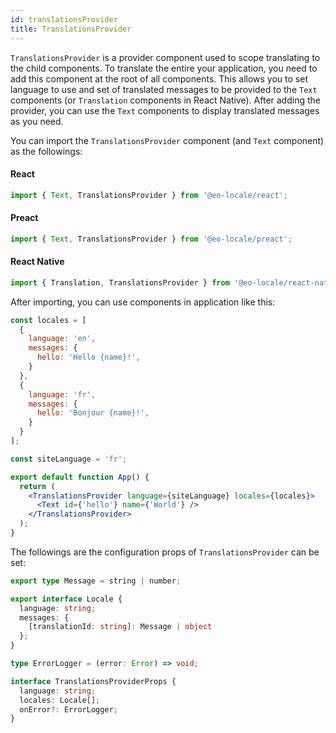 ```yaml
---
id: translationsProvider
title: TranslationsProvider
---
```


`TranslationsProvider` is a provider component used to scope translating to the child components.
To translate the entire your application, you need to add this component at the root of all components.
This allows you to set language to use and set of translated messages to be provided to the `Text` components
(or `Translation` components in React Native).
After adding the provider, you can use the `Text` components to display translated messages as you need.

You can import the `TranslationsProvider` component (and `Text` component) as the followings:

#### React

```jsx
import { Text, TranslationsProvider } from '@eo-locale/react';
```

#### Preact

```jsx
import { Text, TranslationsProvider } from '@eo-locale/preact';
```

#### React Native

```jsx
import { Translation, TranslationsProvider } from '@eo-locale/react-native';
```

After importing, you can use components in application like this:

```jsx
const locales = [
  {
    language: 'en',
    messages: {
      hello: 'Hello {name}!',
    }
  },
  {
    language: 'fr',
    messages: {
      hello: 'Bonjour {name}!',
    }
  }
];

const siteLanguage = 'fr';

export default function App() {
  return (
    <TranslationsProvider language={siteLanguage} locales={locales}>
      <Text id={'hello'} name={'World'} />
    </TranslationsProvider>
  );
}
```

The followings are the configuration props of `TranslationsProvider` can be set:

```typescript jsx
export type Message = string | number;

export interface Locale {
  language: string;
  messages: {
    [translationId: string]: Message | object
  };
}

type ErrorLogger = (error: Error) => void;

interface TranslationsProviderProps {
  language: string;
  locales: Locale[];
  onError?: ErrorLogger;
}
```
